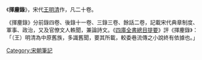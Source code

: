 《'''揮麈錄'''》，宋代[[王明清|王明清]]作，凡二十卷。

《揮麈錄》分前錄四卷、後錄十一卷、三錄三卷、餘話二卷，記載宋代典章制度、軍事、政治，又及官僚文人軼聞，兼論詩文。《[[四庫全書總目提要|四庫全書總目提要]]》評《揮麈錄》：「（王）明清為中原舊族，多識舊聞，要其所載，較委巷流傳之小說終有依據也。」

[[Category:宋朝筆記|Category:宋朝筆記]]